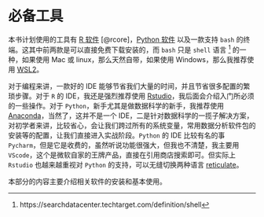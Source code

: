 # 必备工具 {#tools-sum}

本书计划使用的工具有 [R 软件](https://cran.r-project.org/) [@rcore]，[Python 软件](https://www.python.org/) 以及一款支持 `bash` 的终端。这其中前两款是可以直接免费下载安装的，而 `bash` 只是 `shell` 语言 [^basics-1] 的一种，如果使用 Mac 或 linux，那么天然自带，如果使用 Windows，那么我推荐使用 [WSL2](https://docs.microsoft.com/en-us/windows/wsl/compare-versions)。

[^basics-1]: https://searchdatacenter.techtarget.com/definition/shell

对于编程来讲，一款好的 IDE 能够节省我们大量的时间，并且节省很多配置的繁琐步骤。对于 `R` 的 IDE，我还是强烈推荐使用 [Rstudio](https://www.rstudio.com)，我后面会介绍入门所必须的一些操作。对于 `Python`，新手尤其是做数据科学的新手，我推荐使用 [Anaconda](https://www.anaconda.com/)，当然了，这并不是一个 IDE，二是针对数据科学的一揽子解决方案，对初学者来讲，比较省心，会让我们跨过所有的系统变量，常用数据分析软件包的安装等的配置，让我们直接进入实战阶段。`Python` 的 IDE 比较有名的事 `Pycharm`，但是它是收费的，虽然听说功能很强大，但我也不清楚，我主要用 `VScode`，这个是微软自家的王牌产品，直接在引用商店搜索即可。但实际上 `Rstudio` 也越来越重视对 `Python` 的支持，可以无缝切换两种语言 [reticulate](https://rstudio.github.io/reticulate/articles/rstudio_ide.html)。

本部分的内容主要介绍相关软件的安装和基本使用。



